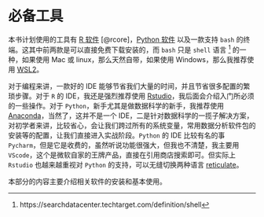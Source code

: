 # 必备工具 {#tools-sum}

本书计划使用的工具有 [R 软件](https://cran.r-project.org/) [@rcore]，[Python 软件](https://www.python.org/) 以及一款支持 `bash` 的终端。这其中前两款是可以直接免费下载安装的，而 `bash` 只是 `shell` 语言 [^basics-1] 的一种，如果使用 Mac 或 linux，那么天然自带，如果使用 Windows，那么我推荐使用 [WSL2](https://docs.microsoft.com/en-us/windows/wsl/compare-versions)。

[^basics-1]: https://searchdatacenter.techtarget.com/definition/shell

对于编程来讲，一款好的 IDE 能够节省我们大量的时间，并且节省很多配置的繁琐步骤。对于 `R` 的 IDE，我还是强烈推荐使用 [Rstudio](https://www.rstudio.com)，我后面会介绍入门所必须的一些操作。对于 `Python`，新手尤其是做数据科学的新手，我推荐使用 [Anaconda](https://www.anaconda.com/)，当然了，这并不是一个 IDE，二是针对数据科学的一揽子解决方案，对初学者来讲，比较省心，会让我们跨过所有的系统变量，常用数据分析软件包的安装等的配置，让我们直接进入实战阶段。`Python` 的 IDE 比较有名的事 `Pycharm`，但是它是收费的，虽然听说功能很强大，但我也不清楚，我主要用 `VScode`，这个是微软自家的王牌产品，直接在引用商店搜索即可。但实际上 `Rstudio` 也越来越重视对 `Python` 的支持，可以无缝切换两种语言 [reticulate](https://rstudio.github.io/reticulate/articles/rstudio_ide.html)。

本部分的内容主要介绍相关软件的安装和基本使用。



